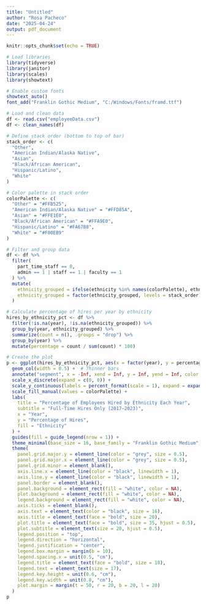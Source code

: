 ```yaml
---
title: "Untitled"
author: "Rosa Pacheco"
date: "2025-04-24"
output: pdf_document
---
```


```r
knitr::opts_chunk$set(echo = TRUE)
```

```r
# Load libraries
library(tidyverse)
library(janitor)
library(scales)
library(showtext)

# Enable custom fonts
showtext_auto()
font_add("Franklin Gothic Medium", "C:/Windows/Fonts/framd.ttf")

# Load and clean data
df <- read.csv("employeeData.csv")
df <- clean_names(df)

# Define stack order (bottom to top of bar)
stack_order <- c(
  "Other",
  "American Indian/Alaska Native",
  "Asian",
  "Black/African American",
  "Hispanic/Latino",
  "White"
)

# Color palette in stack order
colorPalette <- c(
  "Other" = "#FFB525",
  "American Indian/Alaska Native" = "#FFD85A",
  "Asian" = "#FFE1E0",
  "Black/African American" = "#FFA9E0",
  "Hispanic/Latino" = "#FA67B8",
  "White" = "#F00EB9"
)

# Filter and group data
df <- df %>%
  filter(
    part_time_staff == 0,
    admin == 1 | staff == 1 | faculty == 1
  ) %>%
  mutate(
    ethnicity_grouped = ifelse(ethnicity %in% names(colorPalette), ethnicity, "Other"),
    ethnicity_grouped = factor(ethnicity_grouped, levels = stack_order)
  )

# Calculate percentage of hires per year by ethnicity
hires_by_ethnicity_pct <- df %>%
  filter(!is.na(year), !is.na(ethnicity_grouped)) %>%
  group_by(year, ethnicity_grouped) %>%
  summarize(count = n(), .groups = "drop") %>%
  group_by(year) %>%
  mutate(percentage = count / sum(count) * 100)

# Create the plot
p <- ggplot(hires_by_ethnicity_pct, aes(x = factor(year), y = percentage, fill = ethnicity_grouped)) +
  geom_col(width = 0.5) +  # Thinner bars
  annotate("segment", x = -Inf, xend = Inf, y = Inf, yend = Inf, color = "lightgrey", size = 0.7) +
  scale_x_discrete(expand = c(0, 0)) +
  scale_y_continuous(labels = percent_format(scale = 1), expand = expansion(mult = c(0, 0.02))) +
  scale_fill_manual(values = colorPalette) +
  labs(
    title = "Percentage of Employees Hired by Ethnicity Each Year",
    subtitle = "Full-Time Hires Only (2017–2023)",
    x = "Year",
    y = "Percentage of Hires",
    fill = "Ethnicity"
  ) +
  guides(fill = guide_legend(nrow = 1)) +
  theme_minimal(base_size = 16, base_family = "Franklin Gothic Medium") +
  theme(
    panel.grid.major.y = element_line(color = "grey", size = 0.5),
    panel.grid.major.x = element_line(color = "grey", size = 0.5),
    panel.grid.minor = element_blank(),
    axis.line.x = element_line(color = "black", linewidth = 1),
    axis.line.y = element_line(color = "black", linewidth = 1),
    panel.border = element_blank(),
    panel.background = element_rect(fill = "white", color = NA),
    plot.background = element_rect(fill = "white", color = NA),
    legend.background = element_rect(fill = "white", color = NA),
    axis.ticks = element_blank(),
    axis.text = element_text(color = "black", size = 16),
    axis.title = element_text(face = "bold", size = 20),
    plot.title = element_text(face = "bold", size = 35, hjust = 0.5),
    plot.subtitle = element_text(size = 20, hjust = 0.5),
    legend.position = "top",
    legend.direction = "horizontal",
    legend.justification = "center",
    legend.box.margin = margin(b = 10),
    legend.spacing.x = unit(0.5, "cm"),
    legend.title = element_text(face = "bold", size = 18),
    legend.text = element_text(size = 17),
    legend.key.height = unit(0.6, "cm"),
    legend.key.width = unit(0.8, "cm"),
    plot.margin = margin(t = 50, r = 20, b = 20, l = 20)
  )
p


```
